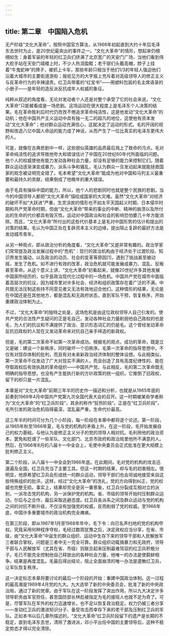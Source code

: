 ```yaml
---
---
---
```

title: 第二章　中国陷入危机
---



无产阶级“文化大革命”，按照中国官方算法，从1966年初起直到大约十年后毛泽东去世时为止，是20世纪最突出的事件之一。“文化大革命”的情形，想起来仍栩栩如生：身着军装的年轻的红卫兵们挤满了北京宽广的天安门广场，当他们看到伟大舵手站在天安门城楼上时，不少人热泪盈眶；老干部们头戴高帽，脖子上挂着“牛鬼蛇神”的牌子，被抓上卡车，那些年龄只相当于他们1/3的年轻人强迫他们沿着大城市的主要街道游街；报纸见方的大字报上充斥着对高级领导人的修正主义与反革命行为的辛辣谴责。红卫兵带着的“红宝书”——用塑料包装的毛主席语录的小册子——是年轻的造反派反抗成年人权威的象征。

纯粹从叙述的角度看，无论对发动者个人还是对整个承受了它的社会来说，“文化大革命”只能被看成是一场悲剧。这场运动在很大程度上是毛泽东个人决策的结果。毛在革命胜利后时代仍孜孜不倦追求革命纯洁性，这是他发动“文化大革命”的动机；他在中国共产主义运动中具有独一无二的超凡的地位，这使他有资本发动“文化大革命”；他对群众运动充满信心，这就决定了运动的形式。毛的开阔的视野和改造八亿中国人命运的能力成了神话，从而产生了一位比真实的毛泽东更伟大的人。

可是，就像在古典悲剧中一样，这些貌似英雄的品质最后溅上了致命的污点。毛对革命纯洁性的追求导致他夸大和错误估计了中国在20世纪60年代所面临的问题。他个人的权威使他有能力发动各种社会力量，却没有足够的能力来控制它们。随着群众运动逐渐演变成暴力，派系斗争和骚乱，毛认为群众一旦发动起来就能拯救国家的观念被证明完全错了。毛本希望“文化大革命”能成为他对中国和马列主义最重要和最持久的贡献，结果倒成了他晚年的重大错误。

由于毛具有操纵中国的能力，所以，他个人的悲剧同时也就是整个民族的悲剧。当今的中国领导人都把“文化大革命”描绘成国家的大灾难。虽然“文化大革命”对经济的破坏不如“大跃进”严重，生灵涂炭的情形也不如太平天国起义时期、日本侵华时期和共产党革命时期，但由“文化大革命”带来的事业的中断、精神的崩溃以及所付出的生命的代价都具有毁灭性。运动对中国政治和社会的影响恐怕要几十年方能消除。而且，“文化大革命”所付出的这些代价基本上是毛对中国形势的估计和提出的对策的结果。毛认为中国正处在复辟资本主义的边缘，提出阻止复辟的最好方法是发动城市青年。

从另一种观点，即从政治分析的角度看，“文化大革命”又是非常有趣的。政治学家们常常提及政治发展过程中的“危机”：现行的政治机构由于经济处于过渡阶段、知识界发生骚动，以及政治的动员、社会的变革等原因[1]，遇到了挑战甚至被动摇，发生了危机。如不进行有效的改革，政治危机就可能发展成暴力、混乱、反叛甚至革命。从这个意义上讲，“文化大革命”初看起来，就像20世纪许多其他发展中国家所经历的，似乎是政治现代化过程中的一场危机。中国共产党在城市中面临着高层次的抗议，因为城市里对许多社会、经济和组织政策存在着广泛的不满。中共既无法压制这些持不同意见者又无法有效地迎合他们。这种情形的结果，无论是在中国还是在其他地方，都是混乱和无政府状态，直到军队干预，恢复秩序，开始重建政治体制为止。

不过，“文化大革命”的独特之处是，这场危机是由这位政权领导人自己引发的。使共产党的合法性产生疑问的正是毛自己，发动各种社会力量削弱他自己政权的也是毛，为人们的抗议和不满提供了政治、意识形态词汇的仍是毛。这个曾经发动革命反抗旧政权的人现在又发动革命来对抗自己亲手缔造的新政权。

但是，毛的第二次革命不如第一次革命成功。根据毛的观点，成功的革命，既是立又是破：建设一个新秩序，同时破坏一个旧秩序。毛第一次革命的指导思想中，不仅有对现存体制的批判，而且有对未来新政治经济体制的整体设想。与此相类似，第一次革命不仅发动了广大对现实不满的人，而且创造了具有高度纪律性的、能在夺取政权后有效执政的革命组织——中国共产党。与此相反，毛的第二次革命既无明确的指导思想，也没有产生能执行新的方针政策的统一组织。它推倒了旧政权，留下的却只是一片混乱。

本章是对“文化大革命”前期三年半的历史作一描述和分析，也就是从1965年底的前奏到1969年4月中国共产党第九次全国代表大会的召开。这一时期被某些学者称为“文化大革命”的“红卫兵阶段”，其余的称作“狂热阶段”。正是在“红卫兵阶段”，毛所引发的政治危机陷得最深，混乱最严重，生命代价最高。

这三年半的时间可分为几个小阶段，每一阶段在本章中都将逐个论述。第一阶段，从1965年秋至1966年夏，毛与党的机构的矛盾上升。在这一阶段，毛开始发展自己的权力基础，与他认为是修正主义分子的党的领导人相对抗。毛利用他的政治资本，罢免和贬谪了一些军队、文化部门、北京市政府和政治局里他所不满意的人。然后，在1966年8月的八届十一中全会上，毛使中央委员会正式批准在更大规模上批判修正主义。

第二个阶段，从八届十一中全会到1966年底。在此期间，毛对党的机构的攻击迅速遍及全国，红卫兵充当了主要工具。但这一时期的结果，却与毛的初衷相左。很明显，他原希望红卫兵会形成统一的群众运动，领导干部们也会坦诚地接受来自这些特殊组织的批评。这样，经过“文化大革命”的洗礼，党的方向得到纠正，党的权威也完整无损。事实上，结果却完全是另一番景象，红卫兵分裂成互相对立的派别，一派攻击党的机构，另一派保护党的机构。省、市级的领导开始时压制群众运动，尔后与之合作，最后采取逃避态度。红卫兵各派系之间及群众运动与党的机构之间的对抗不断升级，不仅没有加强党的权威，反而削弱了党的权威。至1966年底，中国许多重要城市的政治机构完全瘫痪。

在第三阶段，即从1967年1月至1968年年中，毛下令：向已名声扫地的党的机构夺权。究竟采用何种程序夺权，毛经过数周犹豫之后，决定政权应当分享，在省、市级，由“文化大革命”中诞生的群众组织、运动中生存下来的领导干部和人民解放军三者联合掌权。问题是三者中无一完全可靠。群众组织动辄搞暴力和无政府，领导干部与人民解放军（尤其在省、市级）则联合起来压制最难驾驭的红卫兵积极分子。毛已不能完全控制他自己释放出的各种社会力量，他唯一的办法是使鹬蚌相争。结果是再度混乱。毛最后得出结论，阻止全面崩溃的唯一办法是遣散红卫兵，让军队恢复秩序。

这一决定标志本章将要讨论的最后一个阶段的开始：重建中国政治体制。这一过程的最高潮是1969年4月党的九大。九大选举了新的中央委员会，批准了新的中央政治局，通过了新的党章。由于军队在这一阶段发挥了突出作用，所以九大决定许多领导职务由军官担任，甚至国防部长林彪被指定为毛的接班人也就不足为奇了。可是，尽管军队在军外的权力迅速增长，也不足以恢复政治稳定。权力仍被三者分享——发动红卫兵的激进知识分子、备受攻击而幸存下来的老干部及压制红卫兵的军队。正如本书以后几章所描述的，“文化大革命”红卫兵阶段留下的遗产是长期的不稳定，直到毛泽东去世，清除了激进派，邓小平出任中国的主要领导后，这种不稳定势态才得以完全清除。